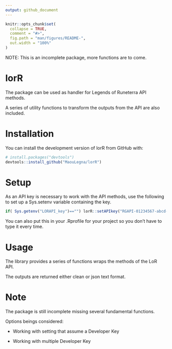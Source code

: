 ```yaml
---
output: github_document
---
```


<!-- README.md is generated from README.Rmd. Please edit that file -->

```r
knitr::opts_chunk$set(
  collapse = TRUE,
  comment = "#>",
  fig.path = "man/figures/README-",
  out.width = "100%"
)
```

NOTE: This is an incomplete package, more functions are to come.

# lorR

The package can be used as handler for Legends of Runeterra API methods.

A series of utility functions to transform the outputs from the API are also included.

# Installation

You can install the development version of lorR from GitHub with:

``` r
# install.packages("devtools")
devtools::install_github("MaouLegna/lorR")
```

# Setup

As an API key is necessary to work with the API methods, use the following to set up a Sys.setenv variable containing the key.

```r
if( Sys.getenv("LORAPI_key")=="") lorR::setAPIkey("RGAPI-01234567-abcd-8ef9-abcd-0123456789AB")
```

You can also put this in your .Rprofile for your project so you don’t have to type it every time.

# Usage

The library provides a series of functions wraps the methods of the LoR API.

The outputs are returned either clean or json text format.

# Note

The package is still incomplete missing several fundamental functions.

Options beings considered:

* Working with setting that assume a Developer Key

* Working with multiple Developer Key
